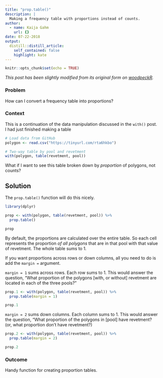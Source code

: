 ```yaml
---
title: "prop.table()"
description: |
  Making a frequency table with proportions instead of counts.
author:
  - name: Kaija Gahm
    url: {}
date: 07-22-2018
output:
  distill::distill_article:
    self_contained: false
    highlight: kate
---
```


```r
knitr::opts_chunk$set(echo = TRUE)
```

*This post has been slightly modified from its original form on [woodpeckR](https://thewoodpeckr.wordpress.com/2018/07/22/prop-table/).*

### Problem

How can I convert a frequency table into proportions?

### Context

This is a continuation of the data manipulation discussed in the `with()` post. I had just finished making a table

```r
# Load data from GitHub
polygon <- read.csv("https://tinyurl.com/rta6hkbo")

# Two-way table by pool and revetment
with(polygon, table(revetment, pool))
```

What if I want to see this table broken down by *proportion* of polygons, not counts?

## Solution

The `prop.table()` function will do this nicely.

```r
library(dplyr)

prop <- with(polygon, table(revetment, pool)) %>% 
  prop.table()

prop
```

By default, the proportions are calculated over the entire table. So each cell represents the proportion *of all polygons* that are in that pool with that value of revetment. The whole table sums to 1.

If you want proportions across rows or down columns, all you need to do is add the `margin =` argument.

`margin = 1` sums across rows. Each row sums to 1. This would answer the question, "What proportion of the polygons [with, or without] revetment are located in each of the three pools?"

```r
prop.1 <- with(polygon, table(revetment, pool)) %>% 
  prop.table(margin = 1)

prop.1
```

`margin = 2` sums down columns. Each column sums to 1. This would answer the question, "What proportion of the polygons in [pool] have revetment? (or, what proportion don't have revetment?)

```r
prop.2 <- with(polygon, table(revetment, pool)) %>% 
  prop.table(margin = 2)

prop.2
```

### Outcome

Handy function for creating proportion tables.